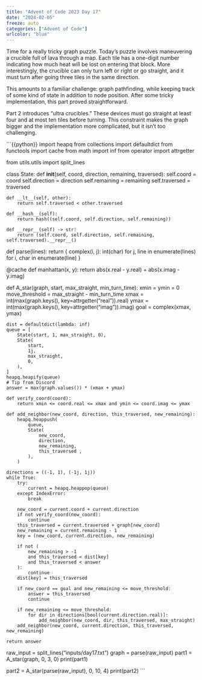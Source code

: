 ```yaml
---
title: "Advent of Code 2023 Day 17"
date: "2024-02-05"
freeze: auto
categories: ["Advent of Code"]
urlcolor: "blue"
---
```


Time for a really tricky graph puzzle. Today's puzzle involves maneuvering a 
crucible full of lava through a map. Each tile has a one-digit number indicating 
how much heat will be lost on entering that block. More interestingly, the 
crucible can only turn left or right or go straight, and it must turn after 
going three tiles in the same direction. 

This amounts to a familiar challenge: graph pathfinding, while keeping track of 
some kind of state in addition to node position. After some tricky implementation, 
this part proved straightforward.

Part 2 introduces "ultra crucibles." These devices must go straight at least four 
and at most ten tiles before turning. This constraint makes the graph bigger 
and the implementation more complicated, but it isn't too challenging.


```{{python}}
import heapq
from collections import defaultdict
from functools import cache
from math import inf
from operator import attrgetter

from utils.utils import split_lines


class State:
    def __init__(self, coord, direction, remaining, traversed):
        self.coord = coord
        self.direction = direction
        self.remaining = remaining
        self.traversed = traversed

    def __lt__(self, other):
        return self.traversed < other.traversed

    def __hash__(self):
        return hash((self.coord, self.direction, self.remaining))

    def __repr__(self) -> str:
        return (self.coord, self.direction, self.remaining, self.traversed).__repr__()


def parse(lines):
    return {
        complex(i, j): int(char)
        for j, line in enumerate(lines)
        for i, char in enumerate(line)
    }


@cache
def manhattan(x, y):
    return abs(x.real - y.real) + abs(x.imag - y.imag)


def A_star(graph, start, max_straight, min_turn_time):
    xmin = ymin = 0
    move_threshold = max_straight - min_turn_time
    xmax = int(max(graph.keys(), key=attrgetter("real")).real)
    ymax = int(max(graph.keys(), key=attrgetter("imag")).imag)
    goal = complex(xmax, ymax)

    dist = defaultdict(lambda: inf)
    queue = [
        State(start, 1, max_straight, 0),
        State(
            start,
            1j,
            max_straight,
            0,
        ),
    ]
    heapq.heapify(queue)
    # Tip from Discord
    answer = max(graph.values()) * (xmax + ymax)

    def verify_coord(coord):
        return xmin <= coord.real <= xmax and ymin <= coord.imag <= ymax

    def add_neighbor(new_coord, direction, this_traversed, new_remaining):
        heapq.heappush(
            queue,
            State(
                new_coord,
                direction,
                new_remaining,
                this_traversed ,
            ),
        )

    directions = ((-1, 1), (-1j, 1j))
    while True:
        try:
            current = heapq.heappop(queue)
        except IndexError:
            break
        
        new_coord = current.coord + current.direction
        if not verify_coord(new_coord):
            continue
        this_traversed = current.traversed + graph[new_coord]
        new_remaining = current.remaining - 1
        key = (new_coord, current.direction, new_remaining)

        if not (
            new_remaining > -1
            and this_traversed < dist[key]
            and this_traversed < answer
        ):
            continue
        dist[key] = this_traversed

        if new_coord == goal and new_remaining <= move_threshold:
            answer = this_traversed
            continue

        if new_remaining <= move_threshold:
            for dir in directions[bool(current.direction.real)]:
                add_neighbor(new_coord, dir, this_traversed, max_straight)
        add_neighbor(new_coord, current.direction, this_traversed, new_remaining)

    return answer


raw_input = split_lines("inputs/day17.txt")
graph = parse(raw_input)
part1 = A_star(graph, 0, 3, 0)
print(part1)

part2 = A_star(parse(raw_input), 0, 10, 4)
print(part2)
```

